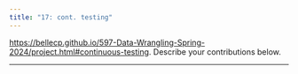 ---
title: "17: cont. testing"
---

<https://bellecp.github.io/597-Data-Wrangling-Spring-2024/project.html#continuous-testing>.
Describe your contributions below.

* * *

